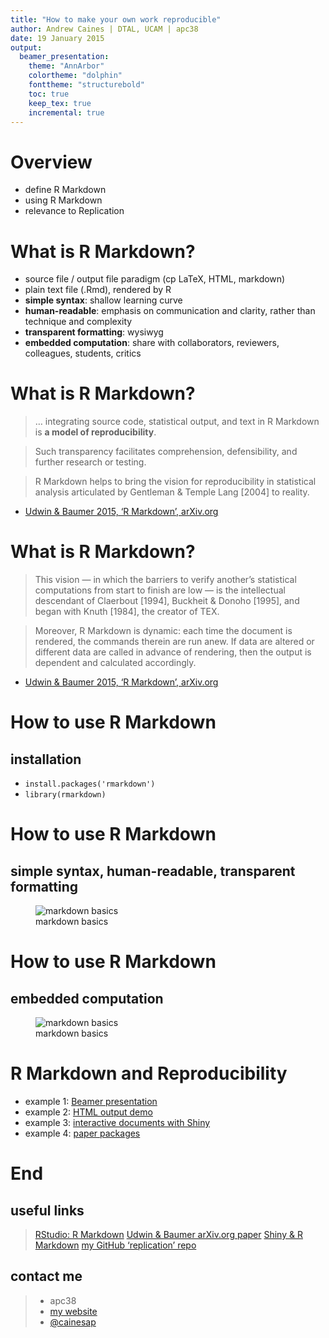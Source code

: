 ```yaml
---
title: "How to make your own work reproducible"
author: Andrew Caines | DTAL, UCAM | apc38
date: 19 January 2015
output:
  beamer_presentation:
    theme: "AnnArbor"
    colortheme: "dolphin"
    fonttheme: "structurebold"
    toc: true
    keep_tex: true
    incremental: true
---
```



# Overview
- define R Markdown
- using R Markdown
- relevance to Replication


# What is R Markdown?
- source file / output file paradigm (cp LaTeX, HTML, markdown)
- plain text file (.Rmd), rendered by R
- **simple syntax**: shallow learning curve
- **human-readable**: emphasis on communication and clarity, rather than technique and complexity
- **transparent formatting**: wysiwyg
- **embedded computation**: share with collaborators, reviewers, colleagues, students, critics


# What is R Markdown?
>  ... integrating source code, statistical output, and text in R Markdown is **a model of reproducibility**.

> Such transparency facilitates comprehension, defensibility, and further research or testing.

> R Markdown helps to bring the vision for reproducibility in statistical analysis articulated by Gentleman & Temple Lang [2004] to reality.

* [Udwin & Baumer 2015, 'R Markdown', arXiv.org](http://arxiv.org/abs/1501.01613)


# What is R Markdown?
> This vision — in which the barriers to verify another’s statistical computations from start to finish are low — is the intellectual descendant of Claerbout [1994], Buckheit & Donoho [1995], and began with Knuth [1984], the creator of TEX.

> Moreover, R Markdown is dynamic: each time the document is rendered, the commands therein are run anew. If data are altered or different data are called in advance of rendering, then the output is dependent and calculated accordingly.

* [Udwin & Baumer 2015, 'R Markdown', arXiv.org](http://arxiv.org/abs/1501.01613)


# How to use R Markdown
## installation
-  `install.packages('rmarkdown')`
- `library(rmarkdown)`


# How to use R Markdown
## simple syntax, human-readable, transparent formatting
![markdown basics](images/markdownOverview.png)


# How to use R Markdown
## embedded computation
![markdown basics](images/markdownChunk.png)


# R Markdown and Reproducibility
- example 1: [Beamer presentation](https://github.com/cainesap/replication/blob/master/slides.Rmd)
- example 2: [HTML output demo](https://raw.githubusercontent.com/cainesap/replication/master/html_doc.Rmd)
- example 3: [interactive documents with Shiny](https://raw.githubusercontent.com/cainesap/replication/master/shiny_doc.Rmd)
- example 4: [paper packages](http://openscience.uni-leipzig.de/index.php/mr2/article/view/41)


# End
## useful links
> [RStudio: R Markdown](http://rmarkdown.rstudio.com/)
> [Udwin & Baumer arXiv.org paper](http://arxiv.org/abs/1501.01613)
> [Shiny & R Markdown](http://shiny.rstudio.com/articles/interactive-docs.html)
> [my GitHub 'replication' repo](https://github.com/cainesap/replication)

## contact me
> - apc38
> - [my website](http://apc38.user.srcf.net/)
> - [@cainesap](https://twitter.com/cainesap)